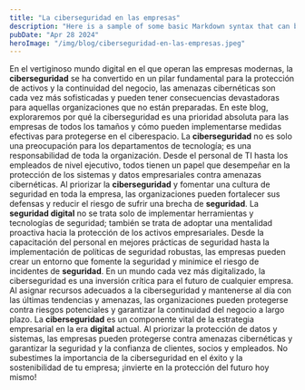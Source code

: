 ```yaml
---
title: "La ciberseguridad en las empresas"
description: "Here is a sample of some basic Markdown syntax that can be used when writing Markdown content in Astro."
pubDate: "Apr 28 2024"
heroImage: "/img/blog/ciberseguridad-en-las-empresas.jpeg"
---
```

En el vertiginoso mundo digital en el que operan las empresas modernas, la **ciberseguridad** se ha convertido en un pilar fundamental para la protección de activos y la continuidad del negocio, las amenazas cibernéticas son cada vez más sofisticadas y pueden tener consecuencias devastadoras para aquellas organizaciones que no están preparadas. En este blog, exploraremos por qué la ciberseguridad es una prioridad absoluta para las empresas de todos los tamaños y cómo pueden implementarse medidas efectivas para protegerse en el ciberespacio.
La **ciberseguridad** no es solo una preocupación para los departamentos de tecnología; es una responsabilidad de toda la organización. Desde el personal de TI hasta los empleados de nivel ejecutivo, todos tienen un papel que desempeñar en la protección de los sistemas y datos empresariales contra amenazas cibernéticas. Al priorizar la **ciberseguridad** y fomentar una cultura de seguridad en toda la empresa, las organizaciones pueden fortalecer sus defensas y reducir el riesgo de sufrir una brecha de **seguridad**.
La **seguridad digital** no se trata solo de implementar herramientas y tecnologías de seguridad; también se trata de adoptar una mentalidad proactiva hacia la protección de los activos empresariales. Desde la capacitación del personal en mejores prácticas de seguridad hasta la implementación de políticas de seguridad robustas, las empresas pueden crear un entorno que fomente la seguridad y minimice el riesgo de incidentes de **seguridad**.
En un mundo cada vez más digitalizado, la ciberseguridad es una inversión crítica para el futuro de cualquier empresa. Al asignar recursos adecuados a la ciberseguridad y mantenerse al día con las últimas tendencias y amenazas, las organizaciones pueden protegerse contra riesgos potenciales y garantizar la continuidad del negocio a largo plazo.
La **ciberseguridad** es un componente vital de la estrategia empresarial en la era **digital** actual. Al priorizar la protección de datos y sistemas, las empresas pueden protegerse contra amenazas cibernéticas y garantizar la seguridad y la confianza de clientes, socios y empleados. No subestimes la importancia de la ciberseguridad en el éxito y la sostenibilidad de tu empresa; ¡invierte en la protección del futuro hoy mismo!

